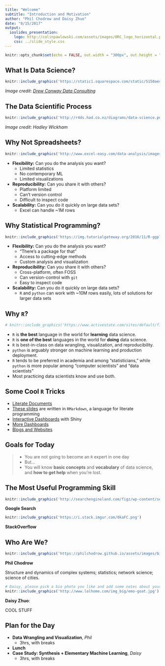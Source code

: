 ```yaml
---
title: "Welcome"
subtitle: "Introduction and Motivation"
author: "Phil Chodrow and Daisy Zhuo"
date: "8/15/2017"
output: 
  ioslides_presentation:
    logo: http://colinpawlowski.com/assets/images/ORC_logo_horizontal.png
    css: ../slide_style.css
---
```


```r
knitr::opts_chunk$set(echo = FALSE, out.width = "300px", out.height = "350px", fig.align="center")
```
## What Is Data Science?

```r
knitr::include_graphics('https://static1.squarespace.com/static/5150aec6e4b0e340ec52710a/t/51525c33e4b0b3e0d10f77ab/1364352052403/Data_Science_VD.png?format=1500w')
```

*Image credit: [Drew Conway Data Consulting](http://drewconway.com/zia/2013/3/26/the-data-science-venn-diagram)*

## The Data Scientific Process

```r
knitr::include_graphics('http://r4ds.had.co.nz/diagrams/data-science.png')
```

*Image credit: Hadley Wickham*



## Why Not Spreadsheets? {.smaller}

<div class="columns-2">

```r
knitr::include_graphics('http://www.excel-easy.com/data-analysis/images/tables/excel-table.png')
```

- **Flexibility:** Can you do the analysis you want?
	- Limited statistics
	- No contemporary ML
	- Limited visualizations
- **Reproducibility:** Can you share it with others?
	- Platform limited 
	- Can't version control
	- Difficult to inspect code
- **Scalability:** Can you do it quickly on large data sets? 
	- Excel can handle ~1M rows

</div>


## Why Statistical Programming? {.smaller}

<div class="columns-2">

```r
knitr::include_graphics('https://img.tutorialgateway.org/2016/11/R-ggplot2-Jitter-8.png')
```


- **Flexibility:** Can you do the analysis you want?
	- "There's a package for that"
	- Access to cutting-edge methods
	- Custom analysis and visualization
- **Reproducibility:** Can you share it with others?
	- Cross-platform, often FOSS 
	- Can version-control with `git`
	- Easy to inspect code
- **Scalability:** Can you do it quickly on large data sets? 
	- `R` and `python` can work with ~10M rows easily, lots of solutions for larger data sets

</div>

## Why `R`?

```r
# knitr::include_graphics('https://www.activestate.com/sites/default/files/styles/blog_image/public/r-vs-python-blog.jpg?itok=SHOP2mku')
```

- `R` is **the best** language in the world for **learning** data science.
- `R` is **one of the best** languages in the world for **doing** data science. 
- `R` is best-in-class on data wrangling, visualization, and reproducibility.
- `python` is arguably stronger on machine learning and production deployment.
- `R` tends to be preferred in academia and among "statisticians," while `python` is more popular among "computer scientists" and "data scientists"
- Most practicing data scientists know and use both. 

## Some Cool `R` Tricks

- [Literate Documents](http://timelyportfolio.github.io/rCharts_nyt_home_price/)
- [These slides]() are written in `RMarkdown`, a language for literate programming
- [Interactive Dashboards](https://gallery.shinyapps.io/genome_browser/) with Shiny
- [More Dashboards](http://jkunst.com/flexdashboard-highcharter-examples/pokemon/)
- [Blogs and Websites](https://philchodrow.github.io/2017/06/19/info-segregation-2/)


## Goals for Today

> - You are not going to become an `R` expert in one day
> - But...
> - You will know **basic concepts** and **vocabulary** of data science, and **how to get help** when you're lost. 

## The Most Useful Programming Skill

<div class="columns-2">
```r
knitr::include_graphics('http://searchengineland.com/figz/wp-content/seloads/2010/05/delete_facebook-500x438.png')
```

**Google Search**

```r
knitr::include_graphics('https://i.stack.imgur.com/0kaFC.png')
```

**StackOverflow**
</div>

## Who Are We? {.smaller}

<div class="columns-2">

```r
knitr::include_graphics('https://philchodrow.github.io/assets/images/bio-photo.jpg')
```

**Phil Chodrow**

Structure and dynamics of complex systems; statistics; network science; science of cities.

```r
# Daisy, please pick a bio photo you like and add some notes about your research areas. 
knitr::include_graphics('http://www.lolhome.com/img_big/emo-goat.jpg')
```

**Daisy Zhuo**: 

COOL STUFF

</div>


## Plan for the Day

- **Data Wrangling and Visualization**, *Phil* 
	- 3hrs, with breaks
- **Lunch**
- **Case Study: Synthesis + Elementary Machine Learning**, *Daisy*
	- 3hrs, with breaks




